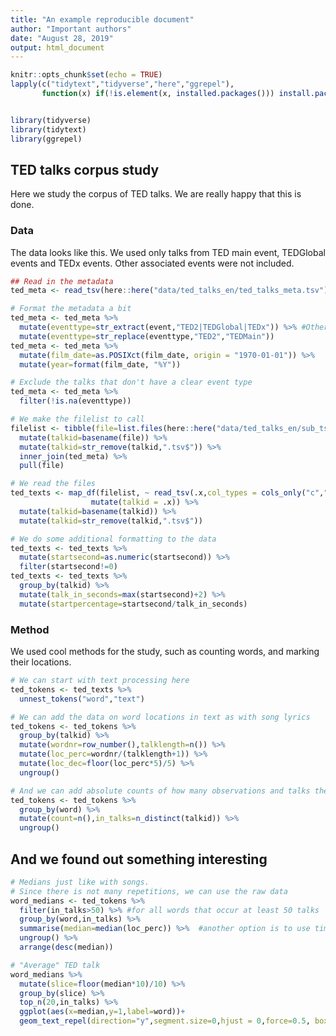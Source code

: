 ```yaml
---
title: "An example reproducible document"
author: "Important authors"
date: "August 28, 2019"
output: html_document
---
```


```r
knitr::opts_chunk$set(echo = TRUE)
lapply(c("tidytext","tidyverse","here","ggrepel"), 
       function(x) if(!is.element(x, installed.packages())) install.packages(x, dependencies = T))


library(tidyverse)
library(tidytext)
library(ggrepel)
```

## TED talks corpus study

Here we study the corpus of TED talks. We are really happy that this is done.

### Data

The data looks like this. We used only talks from TED main event, TEDGlobal events and TEDx events. Other associated events were not included.

```r
## Read in the metadata
ted_meta <- read_tsv(here::here("data/ted_talks_en/ted_talks_meta.tsv"))

# Format the metadata a bit
ted_meta <- ted_meta %>% 
  mutate(eventtype=str_extract(event,"TED2|TEDGlobal|TEDx")) %>% #Other options: |TEDMED|TEDYouth|TEDSalon
  mutate(eventtype=str_replace(eventtype,"TED2","TEDMain"))
ted_meta <- ted_meta %>% 
  mutate(film_date=as.POSIXct(film_date, origin = "1970-01-01")) %>% 
  mutate(year=format(film_date, "%Y"))

# Exclude the talks that don't have a clear event type
ted_meta <- ted_meta %>% 
  filter(!is.na(eventtype)) 

# We make the filelist to call
filelist <- tibble(file=list.files(here::here("data/ted_talks_en/sub_tsvs"),full.names=T)) %>% 
  mutate(talkid=basename(file)) %>% 
  mutate(talkid=str_remove(talkid,".tsv$")) %>% 
  inner_join(ted_meta) %>% 
  pull(file)

# We read the files
ted_texts <- map_df(filelist, ~ read_tsv(.x,col_types = cols_only("c","c")) %>% #using characters as column types because it's faster.
                  mutate(talkid = .x)) %>% 
  mutate(talkid=basename(talkid)) %>% 
  mutate(talkid=str_remove(talkid,".tsv$"))

# We do some additional formatting to the data
ted_texts <- ted_texts %>% 
  mutate(startsecond=as.numeric(startsecond)) %>% 
  filter(startsecond!=0)
ted_texts <- ted_texts %>% 
  group_by(talkid) %>% 
  mutate(talk_in_seconds=max(startsecond)+2) %>% 
  mutate(startpercentage=startsecond/talk_in_seconds)

```

### Method

We used cool methods for the study, such as counting words, and marking their locations.

```r

# We can start with text processing here
ted_tokens <- ted_texts %>%
  unnest_tokens("word","text")

# We can add the data on word locations in text as with song lyrics
ted_tokens <- ted_tokens %>% 
  group_by(talkid) %>% 
  mutate(wordnr=row_number(),talklength=n()) %>% 
  mutate(loc_perc=wordnr/(talklength+1)) %>% 
  mutate(loc_dec=floor(loc_perc*5)/5) %>% 
  ungroup()

# And we can add absolute counts of how many observations and talks there are per word
ted_tokens <- ted_tokens %>% 
  group_by(word) %>% 
  mutate(count=n(),in_talks=n_distinct(talkid)) %>% 
  ungroup()

```

## And we found out something interesting

```r

# Medians just like with songs. 
# Since there is not many repetitions, we can use the raw data
word_medians <- ted_tokens %>% 
  filter(in_talks>50) %>% #for all words that occur at least 50 talks
  group_by(word,in_talks) %>% 
  summarise(median=median(loc_perc)) %>%  #another option is to use time median=median(startpercentage)
  ungroup() %>% 
  arrange(desc(median))

# "Average" TED talk
word_medians %>% 
  mutate(slice=floor(median*10)/10) %>% 
  group_by(slice) %>% 
  top_n(20,in_talks) %>% 
  ggplot(aes(x=median,y=1,label=word))+
  geom_text_repel(direction="y",segment.size=0,hjust = 0,force=0.5, box.padding = 0)

```
